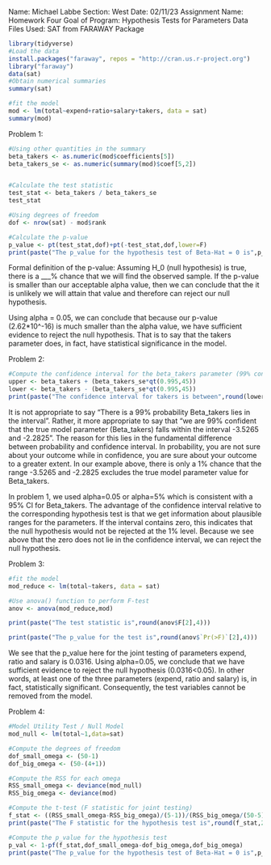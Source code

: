 Name: Michael Labbe
Section: West
Date: 02/11/23
Assignment Name: Homework Four
Goal of Program: Hypothesis Tests for Parameters
Data Files Used: SAT from FARAWAY Package


```{r}
library(tidyverse)
#Load the data
install.packages("faraway", repos = "http://cran.us.r-project.org")
library("faraway")
data(sat)
#Obtain numerical summaries
summary(sat)
```

```{r}
#fit the model
mod <- lm(total~expend+ratio+salary+takers, data = sat)
summary(mod)
```


Problem 1:

```{r}
#Using other quantities in the summary
beta_takers <- as.numeric(mod$coefficients[5])
beta_takers_se <- as.numeric(summary(mod)$coef[5,2])


#Calculate the test statistic
test_stat <- beta_takers / beta_takers_se
test_stat
```

```{r}
#Using degrees of freedom
dof <- nrow(sat) - mod$rank

#Calculate the p-value
p_value <- pt(test_stat,dof)+pt(-test_stat,dof,lower=F)
print(paste("The p_value for the hypothesis test of Beta-Hat = 0 is",p_value))
```
Formal definition of the p-value: Assuming H_0 (null hypothesis) is true, there is a ___% chance that we will find the observed sample. If the p-value is smaller than our acceptable alpha value, then we can conclude that the it is unlikely we will attain that value and therefore can reject our null hypothesis. 

Using alpha = 0.05, we can conclude that because our p-value (2.62*10^-16) is much smaller than the alpha value, we have sufficient evidence to reject the null hypothesis. That is to say that the takers parameter does, in fact, have statistical significance in the model. 


Problem 2:

```{r}
#Compute the confidence interval for the beta_takers parameter (99% confidence)
upper <- beta_takers + (beta_takers_se*qt(0.995,45))
lower <- beta_takers - (beta_takers_se*qt(0.995,45))
print(paste("The confidence interval for takers is between",round(lower,4),"and",round(upper,4)))
```
It is not appropriate to say "There is a 99% probability Beta_takers lies in the interval". Rather, it more appropriate to say that "we are 99% confident that the true model parameter (Beta_takers) falls within the interval -3.5265 and -2.2825". The reason for this lies in the fundamental difference between probability and confidence interval. In probability, you are not sure about your outcome while in confidence, you are sure about your outcome to a greater extent. In our example above, there is only a 1% chance that the range -3.5265 and -2.2825 excludes the true model parameter value for Beta_takers. 

In problem 1, we used alpha=0.05 or alpha=5% which is consistent with a 95% CI for Beta_takers. The advantage of the confidence interval relative to the corresponding hypothesis test is that we get information about plausible ranges for the parameters. If the interval contains zero, this indicates that the null hypothesis would not be rejected at the 1% level. Because we see above that the zero does not lie in the confidence interval, we can reject the null hypothesis. 


Problem 3:

```{r}
#fit the model
mod_reduce <- lm(total~takers, data = sat)

#Use anova() function to perform F-test
anov <- anova(mod_reduce,mod)

print(paste("The test statistic is",round(anov$F[2],4)))

print(paste("The p_value for the test is",round(anov$`Pr(>F)`[2],4)))
```
We see that the p_value here for the joint testing of parameters expend, ratio and salary is 0.0316. Using alpha=0.05, we conclude that we have sufficient evidence to reject the null hypothesis (0.0316<0.05). In other words, at least one of the three parameters (expend, ratio and salary) is, in fact, statistically significant. Consequently, the test variables cannot be removed from the model. 


Problem 4:

```{r}
#Model Utility Test / Null Model
mod_null <- lm(total~1,data=sat)

#Compute the degrees of freedom
dof_small_omega <- (50-1)
dof_big_omega <- (50-(4+1))

#Compute the RSS for each omega
RSS_small_omega <- deviance(mod_null)
RSS_big_omega <- deviance(mod)

#Compute the t-test (F statistic for joint testing)
f_stat <- ((RSS_small_omega-RSS_big_omega)/(5-1))/(RSS_big_omega/(50-5))
print(paste("The F statistic for the hypothesis test is",round(f_stat,2)))

#Compute the p_value for the hypothesis test
p_val <- 1-pf(f_stat,dof_small_omega-dof_big_omega,dof_big_omega)
print(paste("The p_value for the hypothesis test of Beta-Hat = 0 is",p_val))
```
